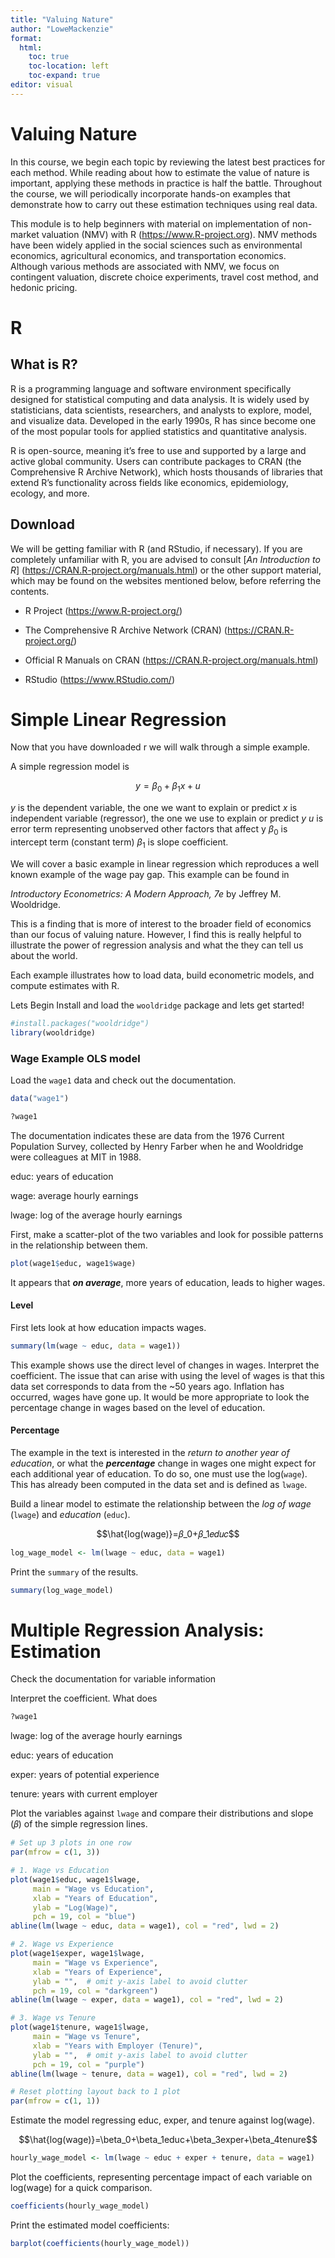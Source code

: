 ```yaml
---
title: "Valuing Nature"
author: "LoweMackenzie"
format:
  html:
    toc: true
    toc-location: left
    toc-expand: true
editor: visual
---
```


# Valuing Nature

In this course, we begin each topic by reviewing the latest best practices for each method. While reading about how to estimate the value of nature is important, applying these methods in practice is half the battle. Throughout the course, we will periodically incorporate hands-on examples that demonstrate how to carry out these estimation techniques using real data.

This module is to help beginners with material on implementation of non-market valuation (NMV) with R ([https://www.R-project.org](https://www.r-project.org/)). NMV methods have been widely applied in the social sciences such as environmental economics, agricultural economics, and transportation economics. Although various methods are associated with NMV, we focus on contingent valuation, discrete choice experiments, travel cost method, and hedonic pricing.

# R

## What is R?

R is a programming language and software environment specifically designed for statistical computing and data analysis. It is widely used by statisticians, data scientists, researchers, and analysts to explore, model, and visualize data. Developed in the early 1990s, R has since become one of the most popular tools for applied statistics and quantitative analysis.

R is open-source, meaning it's free to use and supported by a large and active global community. Users can contribute packages to CRAN (the Comprehensive R Archive Network), which hosts thousands of libraries that extend R's functionality across fields like economics, epidemiology, ecology, and more.

## Download

We will be getting familiar with R (and RStudio, if necessary). If you are completely unfamiliar with R, you are advised to consult \[*An Introduction to R*\] ([https://CRAN.R-project.org/manuals.html](https://cran.r-project.org/manuals.html)) or the other support material, which may be found on the websites mentioned below, before referring the contents.

-   R Project ([https://www.R-project.org/](https://www.r-project.org/))

-   The Comprehensive R Archive Network (CRAN) ([https://CRAN.R-project.org/](https://cran.r-project.org/))

-   Official R Manuals on CRAN ([https://CRAN.R-project.org/manuals.html](https://cran.r-project.org/manuals.html))

-   RStudio ([https://www.RStudio.com/](https://www.rstudio.com/))

# Simple Linear Regression

Now that you have downloaded r we will walk through a simple example.

A simple regression model is

$$y=\beta_0+\beta_1x+u$$

$y$ is the dependent variable, the one we want to explain or predict $x$ is independent variable (regressor), the one we use to explain or predict $y$ $u$ is error term representing unobserved other factors that affect y $β_0$ is intercept term (constant term) $β_1$ is slope coefficient.

We will cover a basic example in linear regression which reproduces a well known example of the wage pay gap. This example can be found in

*Introductory Econometrics: A Modern Approach, 7e* by Jeffrey M. Wooldridge.

This is a finding that is more of interest to the broader field of economics than our focus of valuing nature. However, I find this is really helpful to illustrate the power of regression analysis and what the they can tell us about the world.

Each example illustrates how to load data, build econometric models, and compute estimates with R.

Lets Begin Install and load the `wooldridge` package and lets get started!

```r
#install.packages("wooldridge")
library(wooldridge)

```

### Wage Example OLS model

Load the `wage1` data and check out the documentation.

```r
data("wage1")

?wage1
```

The documentation indicates these are data from the 1976 Current Population Survey, collected by Henry Farber when he and Wooldridge were colleagues at MIT in 1988.

educ: years of education

wage: average hourly earnings

lwage: log of the average hourly earnings

First, make a scatter-plot of the two variables and look for possible patterns in the relationship between them.

```r
plot(wage1$educ, wage1$wage)
```

It appears that ***on average***, more years of education, leads to higher wages.

#### Level

First lets look at how education impacts wages.

```r
summary(lm(wage ~ educ, data = wage1))

```

This example shows use the direct level of changes in wages. Interpret the coefficient. The issue that can arise with using the level of wages is that this data set corresponds to data from the \~50 years ago. Inflation has occurred, wages have gone up. It would be more appropriate to look the percentage change in wages based on the level of education.

#### Percentage

The example in the text is interested in the *return to another year of education*, or what the ***percentage*** change in wages one might expect for each additional year of education. To do so, one must use the log(`wage`). This has already been computed in the data set and is defined as `lwage`.

Build a linear model to estimate the relationship between the *log of wage* (`lwage`) and *education* (`educ`).

$$\hat{log(wage)}=𝛽_0+𝛽_1𝑒𝑑𝑢𝑐$$

```r
log_wage_model <- lm(lwage ~ educ, data = wage1)
```

Print the `summary` of the results.

```r
summary(log_wage_model)
```

# Multiple Regression Analysis: Estimation

Check the documentation for variable information

Interpret the coefficient. What does

```r
?wage1
```

lwage: log of the average hourly earnings

educ: years of education

exper: years of potential experience

tenure: years with current employer

Plot the variables against `lwage` and compare their distributions and slope (𝛽) of the simple regression lines.

```r
# Set up 3 plots in one row
par(mfrow = c(1, 3))

# 1. Wage vs Education
plot(wage1$educ, wage1$lwage,
     main = "Wage vs Education",
     xlab = "Years of Education",
     ylab = "Log(Wage)",
     pch = 19, col = "blue")
abline(lm(lwage ~ educ, data = wage1), col = "red", lwd = 2)

# 2. Wage vs Experience
plot(wage1$exper, wage1$lwage,
     main = "Wage vs Experience",
     xlab = "Years of Experience",
     ylab = "",  # omit y-axis label to avoid clutter
     pch = 19, col = "darkgreen")
abline(lm(lwage ~ exper, data = wage1), col = "red", lwd = 2)

# 3. Wage vs Tenure
plot(wage1$tenure, wage1$lwage,
     main = "Wage vs Tenure",
     xlab = "Years with Employer (Tenure)",
     ylab = "",  # omit y-axis label to avoid clutter
     pch = 19, col = "purple")
abline(lm(lwage ~ tenure, data = wage1), col = "red", lwd = 2)

# Reset plotting layout back to 1 plot
par(mfrow = c(1, 1))

```

Estimate the model regressing educ, exper, and tenure against log(wage).

$$\hat{log(wage)}=\beta_0+\beta_1educ+\beta_3exper+\beta_4tenure$$

```r
hourly_wage_model <- lm(lwage ~ educ + exper + tenure, data = wage1)
```

Plot the coefficients, representing percentage impact of each variable on log(wage) for a quick comparison.

```r
coefficients(hourly_wage_model)
```

Print the estimated model coefficients:

```r
barplot(coefficients(hourly_wage_model))

```

# 
